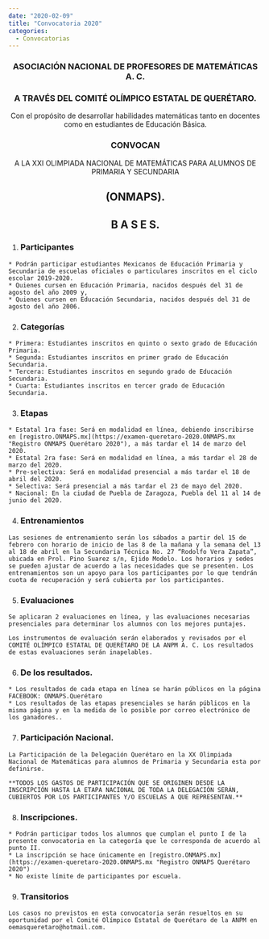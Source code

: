 ---
date: "2020-02-09"
title: "Convocatoria 2020"
categories:
  - Convocatorias
---

### <center>ASOCIACIÓN NACIONAL DE PROFESORES DE MATEMÁTICAS A. C.</center>

### <center>A TRAVÉS DEL COMITÉ OLÍMPICO ESTATAL DE QUERÉTARO.</center>

<center>Con el propósito de desarrollar habilidades matemáticas tanto en docentes como en estudiantes de Educación Básica.</center>

### <center>CONVOCAN</center>

<center>A LA XXI OLIMPIADA NACIONAL DE MATEMÁTICAS PARA ALUMNOS DE PRIMARIA Y SECUNDARIA</center>

## <center>(ONMAPS).</center>

## <center>B A S E S.</center>

  1. ### Participantes
    * Podrán participar estudiantes Mexicanos de Educación Primaria y Secundaria de escuelas oficiales o particulares inscritos en el ciclo escolar 2019-2020.
    * Quienes cursen en Educación Primaria, nacidos después del 31 de agosto del año 2009 y,
    * Quienes cursen en Educación Secundaria, nacidos después del 31 de agosto del año 2006.
  2. ### Categorías
    * Primera: Estudiantes inscritos en quinto o sexto grado de Educación Primaria.
    * Segunda: Estudiantes inscritos en primer grado de Educación Secundaria.
    * Tercera: Estudiantes inscritos en segundo grado de Educación Secundaria.
    * Cuarta: Estudiantes inscritos en tercer grado de Educación Secundaria.
  3. ### Etapas
    * Estatal 1ra fase: Será en modalidad en línea, debiendo inscribirse en [registro.ONMAPS.mx](https://examen-queretaro-2020.ONMAPS.mx "Registro ONMAPS Querétaro 2020"), a más tardar el 14 de marzo del 2020.
    * Estatal 2ra fase: Será en modalidad en línea, a más tardar el 28 de marzo del 2020.
    * Pre-selectiva: Será en modalidad presencial a más tardar el 18 de abril del 2020.
    * Selectiva: Será presencial a más tardar el 23 de mayo del 2020.
    * Nacional: En la ciudad de Puebla de Zaragoza, Puebla del 11 al 14 de junio del 2020.
  4. ### Entrenamientos
    Las sesiones de entrenamiento serán los sábados a partir del 15 de febrero con horario de inicio de las 8 de la mañana y la semana del 13 al 18 de abril en la Secundaria Técnica No. 27 “Rodolfo Vera Zapata”, ubicada en Prol. Pino Suarez s/n, Ejido Modelo. Los horarios y sedes se pueden ajustar de acuerdo a las necesidades que se presenten. Los entrenamientos son un apoyo para los participantes por lo que tendrán cuota de recuperación y será cubierta por los participantes.
  5. ### Evaluaciones
    Se aplicaran 2 evaluaciones en línea, y las evaluaciones necesarias presenciales para determinar los alumnos con los mejores puntajes.

    Los instrumentos de evaluación serán elaborados y revisados por el COMITÉ OLÍMPICO ESTATAL DE QUERÉTARO DE LA ANPM A. C. Los resultados de estas evaluaciones serán inapelables.
  6. ### De los resultados.
    * Los resultados de cada etapa en línea se harán públicos en la página FACEBOOK: ONMAPS.Querétaro
    * Los resultados de las etapas presenciales se harán públicos en la misma página y en la medida de lo posible por correo electrónico de los ganadores..
  7. ### Participación Nacional.
    La Participación de la Delegación Querétaro en la XX Olimpiada Nacional de Matemáticas para alumnos de Primaria y Secundaria esta por definirse.

    **TODOS LOS GASTOS DE PARTICIPACIÓN QUE SE ORIGINEN DESDE LA INSCRIPCIÓN HASTA LA ETAPA NACIONAL DE TODA LA DELEGACIÓN SERÁN, CUBIERTOS POR LOS PARTICIPANTES Y/O ESCUELAS A QUE REPRESENTAN.**

  8. ### Inscripciones.
    * Podrán participar todos los alumnos que cumplan el punto I de la presente convocatoria en la categoría que le corresponda de acuerdo al punto II.
    * La inscripción se hace únicamente en [registro.ONMAPS.mx](https://examen-queretaro-2020.ONMAPS.mx "Registro ONMAPS Querétaro 2020")
    * No existe límite de participantes por escuela.

  9. ### Transitorios 
    Los casos no previstos en esta convocatoria serán resueltos en su oportunidad por el Comité Olímpico Estatal de Querétaro de la ANPM en oemasqueretaro@hotmail.com. 
